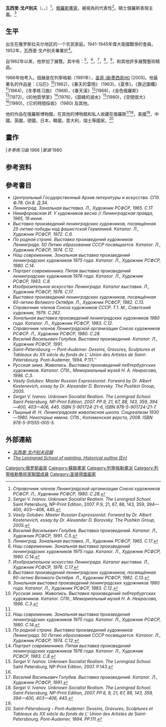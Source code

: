 {{Infobox Artist
| name          = <br>瓦西里·戈卢别夫
| image         = Golubev-Vasily-Vasilievich-d8bw.jpg
| imagesize     = 200px
| caption       = 
| birthname     = 
| birthdate     = {{USSR}} {{Birth date|1925|6|15|mf=y}}
| location      = [[雅羅斯拉夫爾州|雅羅斯拉夫爾州]]
| deathdate     = {{death date and age|1985|8|31|1925|6|15|mf=y}}
| deathplace    = [[列寧格勒|列寧格勒]]
| field         = [[绘画|绘画]]
| nationality   = [[俄羅斯|俄羅斯]]
| training      = {{link-en|塔夫里切斯卡雅藝術學校|Tavricheskaya Art School}}
| movement      = [[現實主義|現實主義]]，[[社会主义的现实主义|社會主義寫實主義]]
| works         = 
| patrons       = 
| awards        = 
}}

'''瓦西里·戈卢别夫'''（{{lang-ru|Василий Васильевич Голубев}}、{{lang-en|Vasily Vasilievich Golubev}}，{{bd|1925年|6月15日|1985年|8月31日}}）<ref>''Справочник членов Ленинградской организации Союза художников РСФСР. Л., Художник РСФСР, 1980. С.28.''</ref>，[[俄羅斯|俄羅斯]][[畫家|畫家]]，被視為的代表性{{link-en|绘画列宁格勒学校|Leningrad School of Painting}}<ref>''Sergei V. Ivanov. Unknown Socialist Realism. The Leningrad School.'' Saint Petersburg, NP-Print Edition, 2007. P.9, 21, 67, 88, 143, 359, 394—400, 403—406, 445.</ref>。碩士俄羅斯表現主義。<ref name="Vasily Golubev 2005">''Vasily Golubev. Master Russian Expressionist. Forward by Dr. Albert Kostenevich, essay by Dr. Alexander D. Borovsky. The Pushkin Group, 2005.''</ref>

==生平==

出生在雅罗斯拉夫尔地区的一个农民家庭。1941-1945年偉大衛國戰爭的會員。1952年，瓦西里·戈卢别夫畢業於{{link-en|艺术和教育学院列宁格勒|Tavricheskaya Art School}}<ref>''Василий Васильевич Голубев. Выставка произведений. Каталог. Л., Художник РСФСР, 1991. C.5.''</ref>。

自1962年以來，他參加了展覽。其中有：{{link-en|藝術展《列寧格勒》1964年|"Leningrad" zonal art exhibition (1964)}}<ref name="ReferenceA">''Ленинград. Зональная выставка. Л., Художник РСФСР, 1965. С.17.''</ref>，{{link-en|區域展《當代》（1975）|"Our Contemporary" regional art exhibition (Leningrad, 1975)}}<ref>''Наш современник. Зональная выставка произведений ленинградских художников 1975 года. Каталог. Л., Художник РСФСР, 1980. C.14.''</ref>，{{link-en|本次展覽《藝術列寧格勒》（1976）|Fine Arts of Leningrad (Moscow, 1976)}}<ref>''Изобразительное искусство Ленинграда. Каталог выставки. Л., Художник РСФСР, 1976. C.17.''</ref>，{{link-en|藝術屬於人民（1977年）|Art belongs to the people (Leningrad, 1977)}}<ref>''Выставка произведений ленинградских художников, посвящённая 60-летию Великого Октября. Л., Художник РСФСР, 1982. С.13.''</ref>，{{link-en|區域展（1980）|Regional Art exhibition (Leningrad, 1980)}}<ref name="ReferenceB">''Зональная выставка произведений ленинградских художников 1980 года. Каталог. Л., Художник РСФСР, 1983. С.12.''</ref>，和其他許多展覽藝術精品。

1966年他考入{{link-en|聖彼得堡藝術家聯盟|Saint Petersburg Union of Artists|俄羅斯聯邦藝術家聯盟列寧格勒分會}}。個展是在列寧格勒（1991年），[[圣菲_(新墨西哥州)|圣菲 (新墨西哥州)]] (2005)。他最著名的作品是：《马匹》<ref>''Русская зима. Живопись. Выставка произведений пе6тербургских художников. Каталог. СПб., Мемориальный музей Н. А. Некрасова, 1996. С.3.''</ref>(1962)，《春天的雷雨》 (1963)，《夏季》，《靠近圍欄》<ref name="ReferenceA"/>(1964)，《冬季练习曲》 (1966)，《春天溪》<ref>''Наш современник. Зональная выставка произведений ленинградских художников 1975 года. Каталог. Л., Художник РСФСР, 1980. С.14.''</ref>(1968)，《金色俄羅斯》<ref>''По родной стране. Выставка произведений художников Ленинграда. 50 Летию образования СССР посвящается. Каталог. Л., Художник РСФСР, 1974. С.12.''</ref>(1972)，《的地質學家》<ref>''Портрет современника. Пятая выставка произведений ленинградских художников 1976 года. Каталог. Л., Художник РСФСР, 1983. С.8.''</ref>(1976)，《碧綠的湖水》<ref>''Sergei V. Ivanov. Unknown Socialist Realism. The Leningrad School.'' Saint Petersburg, NP-Print Edition, 2007. P.143.</ref>(1980)，《空間很大》<ref name="ReferenceB"/>(1980)，《它的時間採收》 (1980) 及其他。

他的作品在俄羅斯博物館，在其他的博物館和私人收藏在俄羅斯<ref>''Василий Васильевич Голубев. Выставка произведений. Каталог. Л., Художник РСФСР, 1991.''</ref><ref>''Sergei V. Ivanov. Unknown Socialist Realism. The Leningrad School. Saint Petersburg, NP-Print Edition, 2007. PP.6, 9, 21, 67, 88, 143, 359, 394—400, 403—406, 445.''</ref>，美國<ref name="Vasily Golubev 2005"/>，中國，英國，德國，日本，韓國，意大利，瑞士等國家。<ref>''Saint-Pétersbourg - Pont-Audemer. Dessins, Gravures, Sculptures et Tableaux du XX siècle du fonds de L' Union des Artistes de Saint-Pétersbourg. Pont-Audemer, 1994. PP.111.''</ref>

==畫作==
<gallery widths=180 heights=200>
|''冬季练习曲'' 1966
|''翠湖'' 1980
</gallery>

==参考资料==
{{Reflist|2}}

==參考書目==
* ''Центральный Государственный Архив литературы и искусства. СПб. Ф.78. Оп.8. Д.34.''
* ''Ленинград. Зональная выставка. Л., Художник РСФСР, 1965. С.17.''
* ''Никифоровская И. У художников весна // Ленинградская правда, 1965, 19 июня.''
* ''Выставка произведений ленинградских художников, посвящённая 25-летию победы над фашистской Германией. Каталог. Л., Художник РСФСР, 1972. С.6.''
* ''По родной стране. Выставка произведений художников Ленинграда. 50 Летию образования СССР посвящается. Каталог. Л., Художник РСФСР, 1974. С.12.''
* ''Наш современник. Зональная выставка произведений ленинградских художников 1975 года. Каталог. Л., Художник РСФСР, 1980. С.14.''
* ''Портрет современника. Пятая выставка произведений ленинградских художников 1976 года. Каталог. Л., Художник РСФСР, 1983. С.8.''
* ''Изобразительное искусство Ленинграда. Каталог выставки. Л., Художник РСФСР, 1976. С.17.''
* ''Выставка произведений ленинградских художников, посвящённая 60-летию Великого Октября. Л., Художник РСФСР, 1982. С.13.''
* ''Справочник членов Союза художников СССР. Т.1. М., Советский художник, 1979. С.262.''
* ''Зональная выставка произведений ленинградских художников 1980 года. Каталог. Л., Художник РСФСР, 1983. С.12.''
* ''Справочник членов Ленинградской организации Союза художников РСФСР. Л., Художник РСФСР, 1980. С.28.''
* ''Василий Васильевич Голубев. Выставка произведений. Каталог. Л., Художник РСФСР, 1991.''
* ''Saint-Pétersbourg — Pont-Audemer. Dessins, Gravures, Sculptures et Tableaux du XX siècle du fonds de L' Union des Artistes de Saint-Pétersbourg.'' Pont-Audemer, 1994. Р.111.''
* ''Русская зима. Живопись. Выставка произведений пе6тербургских художников. Каталог. СПб., Мемориальный музей Н. А. Некрасова, 1996. С.3.''
* ''Vasily Golubev. Master Russian Expressionist. Forward by Dr. Albert Kostenevich, essay by Dr. Alexander D. Borovsky. The Pushkin Group, 2005.''
* ''Sergei V. Ivanov. Unknown Socialist Realism. The Leningrad School. Saint Petersburg, NP-Print Edition, 2007. PP.9, 21, 67, 88, 143, 359, 394—400, 403—406, 445. ISBN 5-901724-21-6, ISBN 978-5-901724-21-7.''
* ''Пышный И. Н. Ленинградская живописная школа. Соцреализм 1930—1980. Некоторые имена. СПб., Коломенская верста, 2008. ISBN 978-5-91555-005-5.''

==外部連結==
{{Commons|Vasily Golubev}}
* [https://web.archive.org/web/20141108234609/http://www.leningradartist.com/search_r/g.htm#30 ''瓦西里·戈卢别夫目錄'']
* [http://www.leningradartist.com/outline.htm ''The Leningrad School of painting. Historical outline (En)''] {{Wayback|url=http://www.leningradartist.com/outline.htm |date=20150212083902 }}

{{Expand English|Vasily Golubev}}

{{列寧格勒藝術家聯盟成員}}

{{DEFAULTSORT:Голубев, Василий Васильевич}}
[[Category:俄罗斯画家|Category:俄罗斯画家]]
[[Category:蘇聯畫家|Category:蘇聯畫家]]
[[Category:列寧格勒畫派|Category:列寧格勒畫派]]
[[Category:列寧格勒藝術家聯盟成員|Category:列寧格勒藝術家聯盟成員]]
[[Category:圣彼得堡画家|Category:圣彼得堡画家]]
